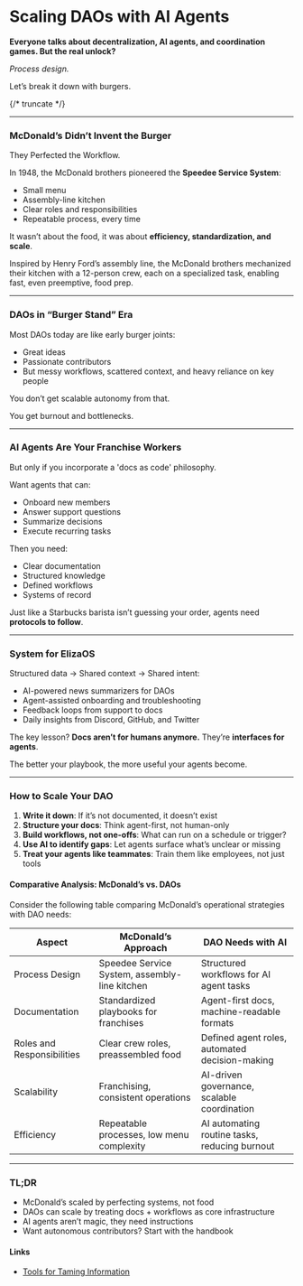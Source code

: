 # Scaling DAOs with AI Agents

**Everyone talks about decentralization, AI agents, and coordination games. But the real unlock?**

_Process design._

Let’s break it down with burgers.

{/* truncate */}

---

### McDonald’s Didn’t Invent the Burger

They Perfected the Workflow.

In 1948, the McDonald brothers pioneered the **Speedee Service System**:

- Small menu
- Assembly-line kitchen
- Clear roles and responsibilities
- Repeatable process, every time

It wasn’t about the food, it was about **efficiency, standardization, and scale**.

Inspired by Henry Ford’s assembly line, the McDonald brothers mechanized their kitchen with a 12-person crew, each on a specialized task, enabling fast, even preemptive, food prep.

---

### DAOs in “Burger Stand” Era

Most DAOs today are like early burger joints:

- Great ideas
- Passionate contributors
- But messy workflows, scattered context, and heavy reliance on key people

You don’t get scalable autonomy from that.

You get burnout and bottlenecks.

---

### AI Agents Are Your Franchise Workers

But only if you incorporate a 'docs as code' philosophy.

Want agents that can:

- Onboard new members
- Answer support questions
- Summarize decisions
- Execute recurring tasks

Then you need:

- Clear documentation
- Structured knowledge
- Defined workflows
- Systems of record

Just like a Starbucks barista isn’t guessing your order, agents need **protocols to follow**.

---

### System for ElizaOS

Structured data -> Shared context -> Shared intent:

- AI-powered news summarizers for DAOs
- Agent-assisted onboarding and troubleshooting
- Feedback loops from support to docs
- Daily insights from Discord, GitHub, and Twitter

The key lesson? **Docs aren’t for humans anymore.** They’re **interfaces for agents**.

The better your playbook, the more useful your agents become.

---

### How to Scale Your DAO

1. **Write it down**: If it’s not documented, it doesn’t exist
2. **Structure your docs**: Think agent-first, not human-only
3. **Build workflows, not one-offs**: What can run on a schedule or trigger?
4. **Use AI to identify gaps**: Let agents surface what’s unclear or missing
5. **Treat your agents like teammates**: Train them like employees, not just tools

#### Comparative Analysis: McDonald’s vs. DAOs

Consider the following table comparing McDonald’s operational strategies with DAO needs:

| **Aspect**                 | **McDonald’s Approach**                       | **DAO Needs with AI**                          |
| -------------------------- | --------------------------------------------- | ---------------------------------------------- |
| Process Design             | Speedee Service System, assembly-line kitchen | Structured workflows for AI agent tasks        |
| Documentation              | Standardized playbooks for franchises         | Agent-first docs, machine-readable formats     |
| Roles and Responsibilities | Clear crew roles, preassembled food           | Defined agent roles, automated decision-making |
| Scalability                | Franchising, consistent operations            | AI-driven governance, scalable coordination    |
| Efficiency                 | Repeatable processes, low menu complexity     | AI automating routine tasks, reducing burnout  |

---

### TL;DR

- McDonald’s scaled by perfecting systems, not food
- DAOs can scale by treating docs + workflows as core infrastructure
- AI agents aren’t magic, they need instructions
- Want autonomous contributors? Start with the handbook

#### Links

- [Tools for Taming Information](https://eliza.how/blog/taming-info)
